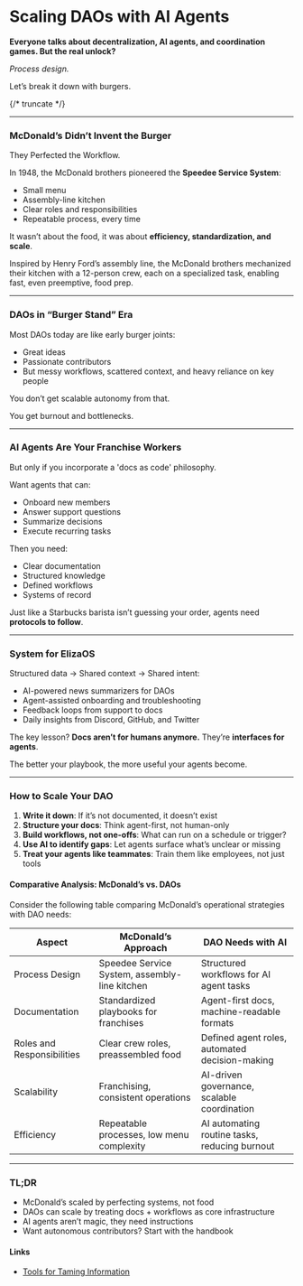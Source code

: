 # Scaling DAOs with AI Agents

**Everyone talks about decentralization, AI agents, and coordination games. But the real unlock?**

_Process design._

Let’s break it down with burgers.

{/* truncate */}

---

### McDonald’s Didn’t Invent the Burger

They Perfected the Workflow.

In 1948, the McDonald brothers pioneered the **Speedee Service System**:

- Small menu
- Assembly-line kitchen
- Clear roles and responsibilities
- Repeatable process, every time

It wasn’t about the food, it was about **efficiency, standardization, and scale**.

Inspired by Henry Ford’s assembly line, the McDonald brothers mechanized their kitchen with a 12-person crew, each on a specialized task, enabling fast, even preemptive, food prep.

---

### DAOs in “Burger Stand” Era

Most DAOs today are like early burger joints:

- Great ideas
- Passionate contributors
- But messy workflows, scattered context, and heavy reliance on key people

You don’t get scalable autonomy from that.

You get burnout and bottlenecks.

---

### AI Agents Are Your Franchise Workers

But only if you incorporate a 'docs as code' philosophy.

Want agents that can:

- Onboard new members
- Answer support questions
- Summarize decisions
- Execute recurring tasks

Then you need:

- Clear documentation
- Structured knowledge
- Defined workflows
- Systems of record

Just like a Starbucks barista isn’t guessing your order, agents need **protocols to follow**.

---

### System for ElizaOS

Structured data -> Shared context -> Shared intent:

- AI-powered news summarizers for DAOs
- Agent-assisted onboarding and troubleshooting
- Feedback loops from support to docs
- Daily insights from Discord, GitHub, and Twitter

The key lesson? **Docs aren’t for humans anymore.** They’re **interfaces for agents**.

The better your playbook, the more useful your agents become.

---

### How to Scale Your DAO

1. **Write it down**: If it’s not documented, it doesn’t exist
2. **Structure your docs**: Think agent-first, not human-only
3. **Build workflows, not one-offs**: What can run on a schedule or trigger?
4. **Use AI to identify gaps**: Let agents surface what’s unclear or missing
5. **Treat your agents like teammates**: Train them like employees, not just tools

#### Comparative Analysis: McDonald’s vs. DAOs

Consider the following table comparing McDonald’s operational strategies with DAO needs:

| **Aspect**                 | **McDonald’s Approach**                       | **DAO Needs with AI**                          |
| -------------------------- | --------------------------------------------- | ---------------------------------------------- |
| Process Design             | Speedee Service System, assembly-line kitchen | Structured workflows for AI agent tasks        |
| Documentation              | Standardized playbooks for franchises         | Agent-first docs, machine-readable formats     |
| Roles and Responsibilities | Clear crew roles, preassembled food           | Defined agent roles, automated decision-making |
| Scalability                | Franchising, consistent operations            | AI-driven governance, scalable coordination    |
| Efficiency                 | Repeatable processes, low menu complexity     | AI automating routine tasks, reducing burnout  |

---

### TL;DR

- McDonald’s scaled by perfecting systems, not food
- DAOs can scale by treating docs + workflows as core infrastructure
- AI agents aren’t magic, they need instructions
- Want autonomous contributors? Start with the handbook

#### Links

- [Tools for Taming Information](https://eliza.how/blog/taming-info)
